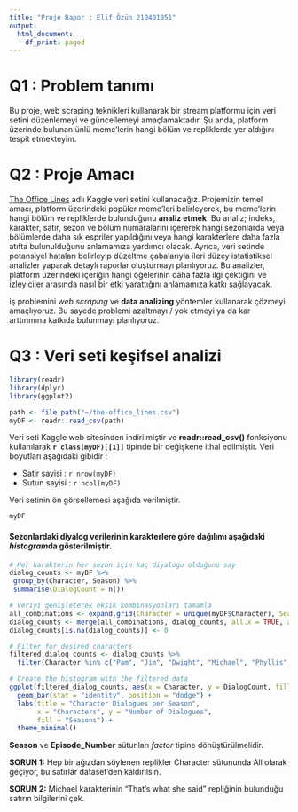 ```yaml
---
title: "Proje Rapor : Elif Özün 210401051"
output:
  html_document:
    df_print: paged
---
```


# Q1 : Problem tanımı

Bu proje, web scraping teknikleri kullanarak bir stream platformu için veri setini düzenlemeyi ve güncellemeyi amaçlamaktadır. Şu anda, platform üzerinde bulunan ünlü meme'lerin hangi bölüm ve repliklerde yer aldığını tespit etmekteyim.


# Q2 : Proje Amacı

[The Office Lines](https://www.kaggle.com/datasets/fabriziocominetti/the-office-lines/) adlı Kaggle veri setini kullanacağız. Projemizin temel amacı, platform üzerindeki popüler meme'leri belirleyerek, bu meme'lerin hangi bölüm ve repliklerde bulunduğunu **analiz etmek**. Bu analiz; indeks, karakter, satır, sezon ve bölüm numaralarını içererek hangi sezonlarda veya bölümlerde daha sık espriler yapıldığını veya hangi karakterlere daha fazla atıfta bulunulduğunu anlamamıza yardımcı olacak. Ayrıca, veri setinde potansiyel hataları belirleyip düzeltme çabalarıyla ileri düzey istatistiksel analizler yaparak detaylı raporlar oluşturmayı planlıyoruz. Bu analizler, platform üzerindeki içeriğin hangi öğelerinin daha fazla ilgi çektiğini ve izleyiciler arasında nasıl bir etki yarattığını anlamamıza katkı sağlayacak.

iş problemini *web scraping* ve **data analizing** yöntemler kullanarak çözmeyi amaçlıyoruz. Bu sayede problemi azaltmayı / yok etmeyi ya da kar arttırımına katkıda bulunmayı planlıyoruz.


# Q3 : Veri seti keşifsel analizi

```r
library(readr)
library(dplyr)
library(ggplot2)

path <- file.path("~/the-office_lines.csv")
myDF <- readr::read_csv(path)
```

Veri seti Kaggle web sitesinden indirilmiştir ve **readr::read_csv()** fonksiyonu kullanılarak **`r class(myDF)[[1]]`** tipinde bir değişkene ithal edilmiştir. Veri boyutları aşağıdaki gibidir :

-   Satir sayisi : `r nrow(myDF)`
-   Sutun sayisi : `r ncol(myDF)`

Veri setinin ön görsellemesi aşağıda verilmiştir.

```r
myDF
```


#### Sezonlardaki diyalog verilerinin karakterlere göre dağılımı aşağıdaki *histogram*da gösterilmiştir.

```r
# Her karakterin her sezon için kaç diyalogu olduğunu say
dialog_counts <- myDF %>%
 group_by(Character, Season) %>%
 summarise(DialogCount = n())

# Veriyi genişleterek eksik kombinasyonları tamamla
all_combinations <- expand.grid(Character = unique(myDF$Character), Season = unique(myDF$Season))
dialog_counts <- merge(all_combinations, dialog_counts, all.x = TRUE, all.y = TRUE)
dialog_counts[is.na(dialog_counts)] <- 0

# Filter for desired characters
filtered_dialog_counts <- dialog_counts %>%
  filter(Character %in% c("Pam", "Jim", "Dwight", "Michael", "Phyllis", "Creed", "Oscar", "Angela", "Andy", "Kevin"))

# Create the histogram with the filtered data
ggplot(filtered_dialog_counts, aes(x = Character, y = DialogCount, fill = as.factor(Season))) +
  geom_bar(stat = "identity", position = "dodge") +
  labs(title = "Character Dialogues per Season",
       x = "Characters", y = "Number of Dialogues",
       fill = "Seasons") +
  theme_minimal()
```

**Season** ve **Episode_Number** sütunları *factor* tipine dönüştürülmelidir.

**SORUN 1:**
Hep bir ağızdan söylenen replikler Character sütununda All olarak geçiyor, bu satırlar dataset'den kaldırılsın.

**SORUN 2:**
Michael karakterinin "That's what she said" repliğinin bulunduğu satırın bilgilerini çek.





